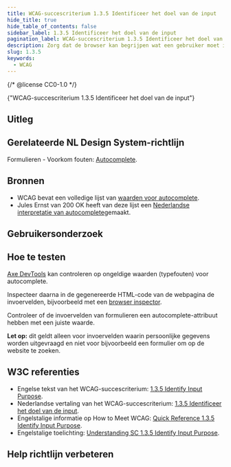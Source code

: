 ```yaml
---
title: WCAG-succescriterium 1.3.5 Identificeer het doel van de input
hide_title: true
hide_table_of_contents: false
sidebar_label: 1.3.5 Identificeer het doel van de input
pagination_label: WCAG-succescriterium 1.3.5 Identificeer het doel van de input
description: Zorg dat de browser kan begrijpen wat een gebruiker moet invoeren, zodat die kan helpen en het makkelijker kan maken.
slug: 1.3.5
keywords:
  - WCAG
---
```


{/* @license CC0-1.0 */}


<WcagHeadingGroup level={1} conformanceLevel="Niveau AA">
  {"WCAG-succescriterium 1.3.5 Identificeer het doel van de input"}
</WcagHeadingGroup>

## Uitleg

<Summary />

## Gerelateerde NL Design System-richtlijn

Formulieren - Voorkom fouten: [Autocomplete](/richtlijnen/formulieren/voorkom-fouten/autocomplete).

## Bronnen

- WCAG bevat een volledige lijst van [waarden voor autocomplete](https://www.w3.org/Translations/WCAG22-nl/#input-purposes).
- Jules Ernst van 200 OK heeft van deze lijst een [Nederlandse interpretatie van autocomplete](https://www.200ok.nl/tips/autocomplete/)gemaakt.

## Gebruikersonderzoek

<CTAGebruikersonderzoek />

## Hoe te testen

[Axe DevTools](https://www.deque.com/axe/browser-extensions/) kan controleren op ongeldige waarden (typefouten) voor autocomplete.

Inspecteer daarna in de gegenereerde HTML-code van de webpagina de invoervelden, bijvoorbeeld met een [browser inspector](https://developer.mozilla.org/en-US/docs/Learn/Common_questions/Tools_and_setup/What_are_browser_developer_tools).

Controleer of de invoervelden van formulieren een autocomplete-attribuut hebben met een juiste waarde.

**Let op:** dit geldt alleen voor invoervelden waarin persoonlijke gegevens worden uitgevraagd en niet voor bijvoorbeeld een formulier om op de website te zoeken.

## W3C referenties

- Engelse tekst van het WCAG-succescriterium: [<span lang="en">1.3.5 Identify Input Purpose</span>](https://www.w3.org/TR/WCAG22/#identify-input-purpose).
- Nederlandse vertaling van het WCAG-succescriterium: [1.3.5 Identificeer het doel van de input](https://www.w3.org/Translations/WCAG22-nl/#niet-tekstuele-content).
- Engelstalige informatie op <span lang="en">How to Meet WCAG</span>: [<span lang="en">Quick Reference 1.3.5 Identify Input Purpose</span>](https://www.w3.org/WAI/WCAG22/quickref/#identify-input-purpose).
- Engelstalige toelichting: [<span lang="en">Understanding SC 1.3.5 Identify Input Purpose</span>](https://www.w3.org/WAI/WCAG22/Understanding/identify-input-purpose.html).

<SpotlightSection>
  <Markdown omitH1 headinglevel={3}>
    <Disclaimer />
  </Markdown>
</SpotlightSection>

## Help richtlijn verbeteren

<Markdown omitH1 headinglevel={3}>
  <WCAGFooterInfo />
</Markdown>
